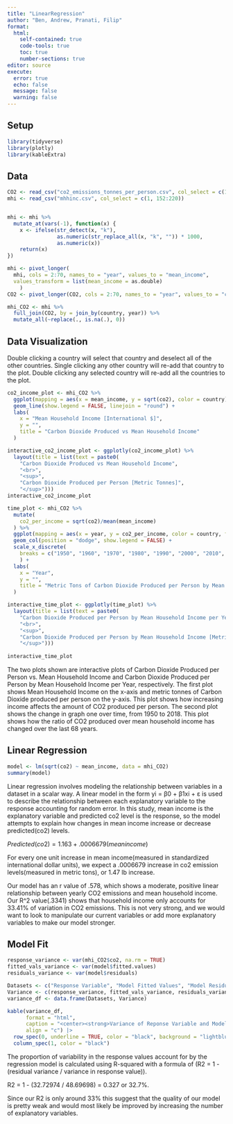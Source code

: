 ```yaml
---
title: "LinearRegression"
author: "Ben, Andrew, Pranati, Filip"
format: 
  html:
    self-contained: true
    code-tools: true
    toc: true
    number-sections: true
editor: source
execute: 
  error: true
  echo: false
  message: false
  warning: false
---
```


## Setup

```r
library(tidyverse)
library(plotly)
library(kableExtra)
```

## Data

```r
CO2 <- read_csv("co2_emissions_tonnes_per_person.csv", col_select = c(1, 152:220))
mhi <- read_csv("mhhinc.csv", col_select = c(1, 152:220))


mhi <- mhi %>%
  mutate_at(vars(-1), function(x) {
    x <- ifelse(str_detect(x, "k"), 
                as.numeric(str_replace_all(x, "k", "")) * 1000, 
                as.numeric(x))
    return(x)
})

mhi <- pivot_longer(
  mhi, cols = 2:70, names_to = "year", values_to = "mean_income",
  values_transform = list(mean_income = as.double)
    )
CO2 <- pivot_longer(CO2, cols = 2:70, names_to = "year", values_to = "co2")

mhi_CO2 <- mhi %>% 
  full_join(CO2, by = join_by(country, year)) %>% 
  mutate_all(~replace(., is.na(.), 0))

```

## Data Visualization

:::{callout-tip}
Double clicking a country will select that country and deselect all of the other countries. Single clicking any other country will re-add that country to the plot. Double clicking any selected country will re-add all the countries to the plot.
:::

```r
co2_income_plot <- mhi_CO2 %>% 
  ggplot(mapping = aes(x = mean_income, y = sqrt(co2), color = country)) +
  geom_line(show.legend = FALSE, linejoin = "round") +
  labs(
    x = "Mean Household Income [International $]",
    y = "",
    title = "Carbon Dioxide Produced vs Mean Household Income"
  )

interactive_co2_income_plot <- ggplotly(co2_income_plot) %>% 
  layout(title = list(text = paste0(
    "Carbon Dioxide Produced vs Mean Household Income",
    "<br>",
    "<sup>",
    "Carbon Dioxide Produced per Person [Metric Tonnes]",
    "</sup>")))
interactive_co2_income_plot

time_plot <- mhi_CO2 %>% 
  mutate(
    co2_per_income = sqrt(co2)/mean(mean_income)
  ) %>% 
  ggplot(mapping = aes(x = year, y = co2_per_income, color = country, fill = country)) +
  geom_col(position = "dodge", show.legend = FALSE) +
  scale_x_discrete(
    breaks = c("1950", "1960", "1970", "1980", "1990", "2000", "2010", "2018")
    ) +
  labs(
    x = "Year",
    y = "",
    title = "Metric Tons of Carbon Dioxide Produced per Person by Mean Household Income per Year"
  )

interactive_time_plot <- ggplotly(time_plot) %>% 
  layout(title = list(text = paste0(
    "Carbon Dioxide Produced per Person by Mean Household Income per Year",
    "<br>",
    "<sup>",
    "Carbon Dioxide Produced per Person by Mean Household Income [Metric Tonnes / International $]",
    "</sup>")))
  
interactive_time_plot
```

The two plots shown are interactive plots of Carbon Dioxide Produced per Person vs. Mean Household Income and Carbon Dioxide Produced per Person by Mean Household Income per Year, respectively. The first plot shows Mean Household Income on the x-axis and metric tonnes of Carbon Dioxide produced per person on the y-axis. This plot shows how increasing income affects the amount of CO2 produced per person. The second plot shows the change in graph one over time, from 1950 to 2018. This plot shows how the ratio of CO2 produced over mean household income has changed over the last 68 years.

## Linear Regression

```r
model <- lm(sqrt(co2) ~ mean_income, data = mhi_CO2)
summary(model)
```

Linear regression involves modeling the relationship between variables in a dataset in a scalar way. A linear model in the form yi = β0 + β1xi + ε is used to describe the relationship between each explanatory variable to the response accounting for random error. In this study, mean income is the explanatory variable and predicted co2 level is the response, so the model attempts to explain how changes in mean income increase or decrease predicted(co2) levels.

$Predicted(co2) = 1.163 + .0006679(mean income)$

For every one unit increase in mean income(measured in standardized international dollar units), we expect a .0006679 increase in co2 emission levels(measured in metric tons), or 1.47 lb increase.

Our model has an r value of .578, which shows a moderate, positive linear relationship between yearly CO2 emissions and mean household income. Our R\^2 value(.3341) shows that household income only accounts for 33.41% of variation in CO2 emissions. This is not very strong, and we would want to look to manipulate our current variables or add more explanatory variables to make our model stronger.

## Model Fit

```r
response_variance <- var(mhi_CO2$co2, na.rm = TRUE)
fitted_vals_variance <- var(model$fitted.values)
residuals_variance <- var(model$residuals)

Datasets <- c("Response Variable", "Model Fitted Values", "Model Residuals")
Variance <- c(response_variance, fitted_vals_variance, residuals_variance)
variance_df <- data.frame(Datasets, Variance)

kable(variance_df,
      format = "html",
      caption = "<center><strong>Variance of Reponse Variable and Model</strong></center>",
      align = "c") |>
  row_spec(0, underline = TRUE, color = "black", background = "lightblue") |>
  column_spec(1, color = "black")

```

The proportion of variability in the response values account for by the regression model is calculated using R-squared with a formula of (R2 = 1 - (residual variance / variance in response value)).

R2 = 1 - (32.72974 / 48.69698) = 0.327 or 32.7%.

Since our R2 is only around 33% this suggest that the quality of our model is pretty weak and would most likely be improved by increasing the number of explanatory variables.

